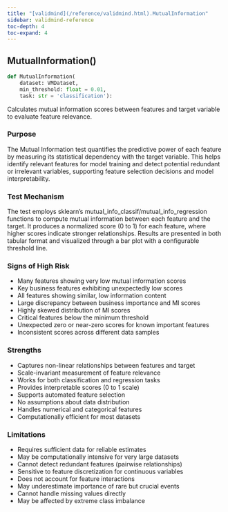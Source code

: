 ```yaml
---
title: "[validmind](/reference/validmind.html).MutualInformation"
sidebar: validmind-reference
toc-depth: 4
toc-expand: 4
---
```


## MutualInformation[()]{.muted}

<!-- function.qmd.jinja2 - function signature -->

```python
def MutualInformation(
    dataset: VMDataset,
    min_threshold: float = 0.01,
    task: str = 'classification'):
```

Calculates mutual information scores between features and target variable to evaluate feature relevance.

### Purpose

The Mutual Information test quantifies the predictive power of each feature by measuring its statistical dependency with the target variable. This helps identify relevant features for model training and detect potential redundant or irrelevant variables, supporting feature selection decisions and model interpretability.

### Test Mechanism

The test employs sklearn's mutual_info_classif/mutual_info_regression functions to compute mutual information between each feature and the target. It produces a normalized score (0 to 1) for each feature, where higher scores indicate stronger relationships. Results are presented in both tabular format and visualized through a bar plot with a configurable threshold line.

### Signs of High Risk

- Many features showing very low mutual information scores
- Key business features exhibiting unexpectedly low scores
- All features showing similar, low information content
- Large discrepancy between business importance and MI scores
- Highly skewed distribution of MI scores
- Critical features below the minimum threshold
- Unexpected zero or near-zero scores for known important features
- Inconsistent scores across different data samples

### Strengths

- Captures non-linear relationships between features and target
- Scale-invariant measurement of feature relevance
- Works for both classification and regression tasks
- Provides interpretable scores (0 to 1 scale)
- Supports automated feature selection
- No assumptions about data distribution
- Handles numerical and categorical features
- Computationally efficient for most datasets

### Limitations

- Requires sufficient data for reliable estimates
- May be computationally intensive for very large datasets
- Cannot detect redundant features (pairwise relationships)
- Sensitive to feature discretization for continuous variables
- Does not account for feature interactions
- May underestimate importance of rare but crucial events
- Cannot handle missing values directly
- May be affected by extreme class imbalance
